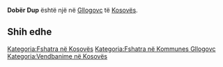 {{Fshat në 
 | Emri                = Dobër Dup
 | EmriAlt                = 
 | NAME_SHORT_FORM=      
 | NAME_GENERIC=      
 | NAME_SORT_NAME_RO=      DOBERDUP
 | FULL_NAME_RO = Dobër Dup
 | FULL_NAME_ND_RO=Dober Dup
 | SORT_NAME_RG=DOBERDUP
 | FULL_NAME_RG=Dobër Dup
 | FULL_NAME_ND_RG=Dober Dup
 | SRP_NAME_SHORT_FORM=      
 | SRP_NAME_GENERIC=      
 | SRP_NAME_SORT_NAME_RO=      
 | SRP_FULL_NAME_RO = 
 | SRP_FULL_NAME_ND_RO=
 | SRP_SORT_NAME_RG=
 | SRP_FULL_NAME_RG=
 | SRP_FULL_NAME_ND_RG=
 | Emri (Rasa dhanore) = 
 | Figura              = 
 | Shteti              = Kosovo
 | Komuna              = Gllogovc
 | Kodi postar         = 
 | Sipërfaqja          = 

 | Popullsia           = 

 | Regj. i popullsisë  = 
 | Dend. e popullsisë  = 
 | Faqja zyrtare       = 
 <!--- Koordinatat ----> 
 | Gjerësia            = 42.641369
 | Gjatësia            = 21.061976
 | Lartësia            = 
}}
'''Dobër Dup''' është një [[]] në [[Gllogovc]] të [[Kosovës]].

<!-- == Gjeografia == -->
<!-- == Historia == -->
<!-- == Demografia == -->
== Shih edhe ==
{{Komuna Gllogovc}}
{{Kosovo-Administrata-Cung}}

[[Kategoria:Fshatra në Kosovës]]
[[Kategoria:Fshatra në Kommunes Gllogovc]]
[[Kategoria:Vendbanime në Kosovës]]